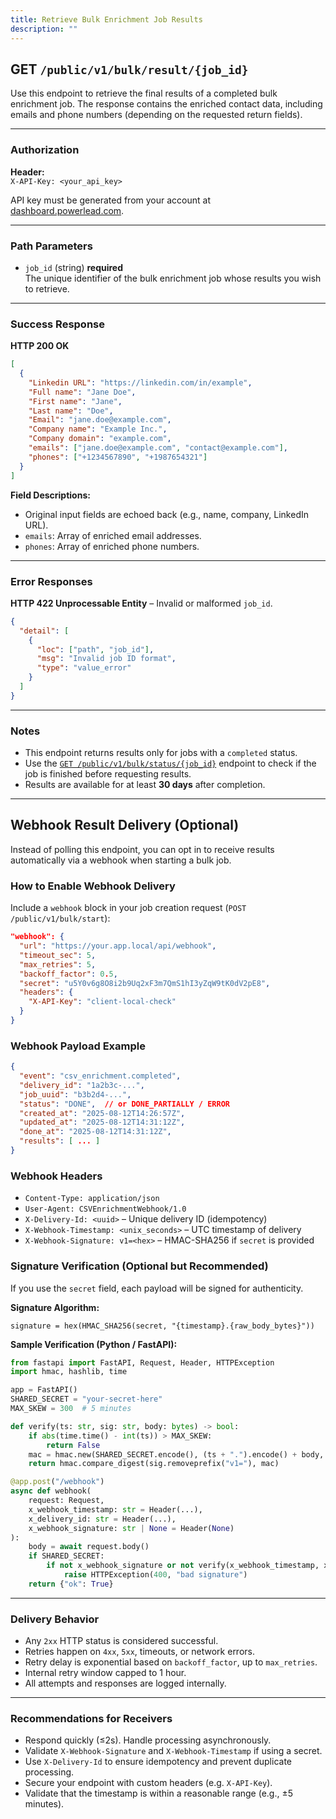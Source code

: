 ```yaml
---
title: Retrieve Bulk Enrichment Job Results
description: ""
---
```


## GET `/public/v1/bulk/result/{job_id}`

Use this endpoint to retrieve the final results of a completed bulk enrichment job. The response contains the enriched contact data, including emails and phone numbers (depending on the requested return fields).

***

### Authorization

**Header:**\
`X-API-Key: <your_api_key>`

API key must be generated from your account at [dashboard.powerlead.com](https://dashboard.powerlead.com).

***

### Path Parameters

* `job_id` (string) **required**\
  The unique identifier of the bulk enrichment job whose results you wish to retrieve.

***

### Success Response

**HTTP 200 OK**

```json
[
  {
    "Linkedin URL": "https://linkedin.com/in/example",
    "Full name": "Jane Doe",
    "First name": "Jane",
    "Last name": "Doe",
    "Email": "jane.doe@example.com",
    "Company name": "Example Inc.",
    "Company domain": "example.com",
    "emails": ["jane.doe@example.com", "contact@example.com"],
    "phones": ["+1234567890", "+1987654321"]
  }
]
```

**Field Descriptions:**

* Original input fields are echoed back (e.g., name, company, LinkedIn URL).
* `emails`: Array of enriched email addresses.
* `phones`: Array of enriched phone numbers.

***

### Error Responses

**HTTP 422 Unprocessable Entity** – Invalid or malformed `job_id`.

```json
{
  "detail": [
    {
      "loc": ["path", "job_id"],
      "msg": "Invalid job ID format",
      "type": "value_error"
    }
  ]
}
```

***

### Notes

* This endpoint returns results only for jobs with a `completed` status.
* Use the [`GET /public/v1/bulk/status/{job_id}`](#) endpoint to check if the job is finished before requesting results.
* Results are available for at least **30 days** after completion.

***

## Webhook Result Delivery (Optional)

Instead of polling this endpoint, you can opt in to receive results automatically via a webhook when starting a bulk job.

### How to Enable Webhook Delivery

Include a `webhook` block in your job creation request (`POST /public/v1/bulk/start`):

```json
"webhook": {
  "url": "https://your.app.local/api/webhook",
  "timeout_sec": 5,
  "max_retries": 5,
  "backoff_factor": 0.5,
  "secret": "u5Y0v6g8O8i2b9Uq2xF3m7QmS1hI3yZqW9tK0dV2pE8",
  "headers": {
    "X-API-Key": "client-local-check"
  }
}
```

### Webhook Payload Example

```json
{
  "event": "csv_enrichment.completed",
  "delivery_id": "1a2b3c-...",
  "job_uuid": "b3b2d4-...",
  "status": "DONE",  // or DONE_PARTIALLY / ERROR
  "created_at": "2025-08-12T14:26:57Z",
  "updated_at": "2025-08-12T14:31:12Z",
  "done_at": "2025-08-12T14:31:12Z",
  "results": [ ... ]
}
```

### Webhook Headers

- `Content-Type: application/json`
- `User-Agent: CSVEnrichmentWebhook/1.0`
- `X-Delivery-Id: <uuid>` – Unique delivery ID (idempotency)
- `X-Webhook-Timestamp: <unix_seconds>` – UTC timestamp of delivery
- `X-Webhook-Signature: v1=<hex>` – HMAC-SHA256 if `secret` is provided

### Signature Verification (Optional but Recommended)

If you use the `secret` field, each payload will be signed for authenticity.

**Signature Algorithm:**

```
signature = hex(HMAC_SHA256(secret, "{timestamp}.{raw_body_bytes}"))
```

**Sample Verification (Python / FastAPI):**

```python
from fastapi import FastAPI, Request, Header, HTTPException
import hmac, hashlib, time

app = FastAPI()
SHARED_SECRET = "your-secret-here"
MAX_SKEW = 300  # 5 minutes

def verify(ts: str, sig: str, body: bytes) -> bool:
    if abs(time.time() - int(ts)) > MAX_SKEW:
        return False
    mac = hmac.new(SHARED_SECRET.encode(), (ts + ".").encode() + body, hashlib.sha256).hexdigest()
    return hmac.compare_digest(sig.removeprefix("v1="), mac)

@app.post("/webhook")
async def webhook(
    request: Request,
    x_webhook_timestamp: str = Header(...),
    x_delivery_id: str = Header(...),
    x_webhook_signature: str | None = Header(None)
):
    body = await request.body()
    if SHARED_SECRET:
        if not x_webhook_signature or not verify(x_webhook_timestamp, x_webhook_signature, body):
            raise HTTPException(400, "bad signature")
    return {"ok": True}
```

***

### Delivery Behavior

- Any `2xx` HTTP status is considered successful.
- Retries happen on `4xx`, `5xx`, timeouts, or network errors.
- Retry delay is exponential based on `backoff_factor`, up to `max_retries`.
- Internal retry window capped to 1 hour.
- All attempts and responses are logged internally.

***

### Recommendations for Receivers

- Respond quickly (≤2s). Handle processing asynchronously.
- Validate `X-Webhook-Signature` and `X-Webhook-Timestamp` if using a secret.
- Use `X-Delivery-Id` to ensure idempotency and prevent duplicate processing.
- Secure your endpoint with custom headers (e.g. `X-API-Key`).
- Validate that the timestamp is within a reasonable range (e.g., ±5 minutes).
